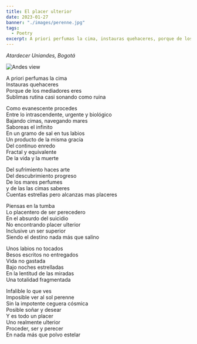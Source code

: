```yaml
---
title: El placer ulterior
date: 2023-01-27
banner: "./images/perenne.jpg"
tags:
  - Poetry
excerpt: A priori perfumas la cima, instauras quehaceres, porque de los mediadores eres ...
---
```


_Atardecer Uniandes, Bogotá_

![Andes view](./perenne.jpg)

A priori perfumas la cima <br/>
Instauras quehaceres <br/>
Porque de los mediadores eres <br/>
Sublimas rutina casi sonando como ruina <br/>

Como evanescente procedes <br/>
Entre lo intrascendente, urgente y biológico <br/>
Bajando cimas, navegando mares <br/>
Saboreas el infinito <br/>
En un gramo de sal en tus labios <br/>
Un producto de la misma gracia <br/>
Del continuo enredo <br/>
Fractal y equivalente <br/>
De la vida y la muerte <br/>

Del sufrimiento haces arte <br/>
Del descubrimiento progreso <br/>
De los mares perfumes <br/>
y de las las cimas saberes <br/>
Cuentas estrellas pero alcanzas mas placeres <br/>

Piensas en la tumba <br/>
Lo placentero de ser perecedero <br/>
En el absurdo del suicidio <br/>
No encontrando placer ulterior <br/>
Inclusive un ser superior <br/>
Siendo el destino nada más que salino <br/>

Unos labios no tocados <br/>
Besos escritos no entregados <br/>
Vida no gastada <br/>
Bajo noches estrelladas <br/>
En la lentitud de las miradas <br/>
Una totalidad fragmentada <br/>

Infalible lo que ves <br/>
Imposible ver al sol perenne <br/>
Sin la impotente ceguera cósmica <br/>
Posible soñar y desear <br/>
Y es todo un placer <br/>
Uno realmente ulterior <br/>
Proceder, ser y perecer <br/>
En nada más que polvo estelar <br/>
